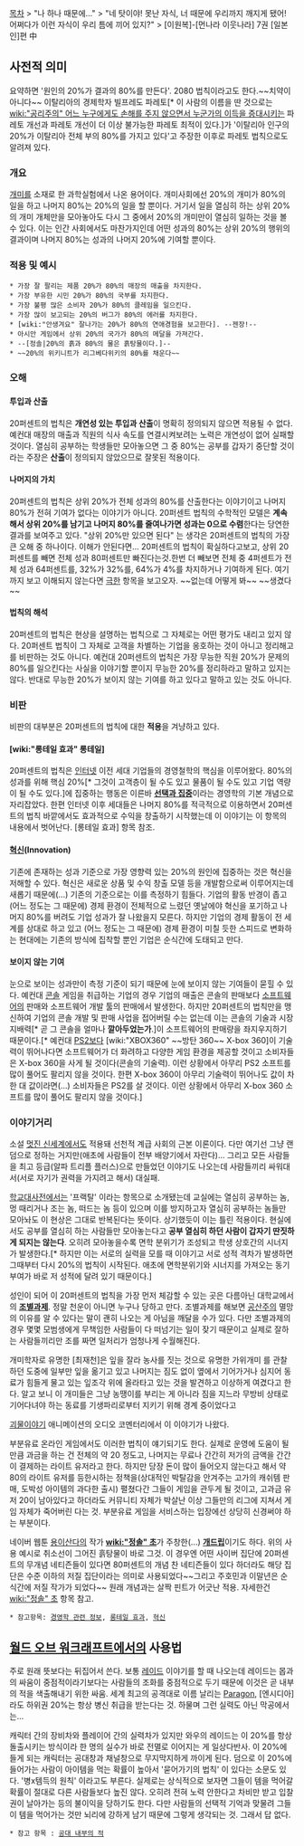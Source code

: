 [[목차]]
> "나 하나 때문에…"
> "네 탓이야! 못난 자식, 너 때문에 우리까지 깨지게 됐어! 어쩌다가 이런 자식이 우리 틈에 끼어 있지?"
> [이원복]-[먼나라 이웃나라] 7권 [일본인]편 中

== 사전적 의미 ==
요약하면 '원인의 20%가 결과의 80%를 만든다'. 2080 법칙이라고도 한다.~~치약이 아니다~~
이탈리아의 경제학자 빌프레도 파레토[* 이 사람의 이름을 딴 것으로는 [[wiki:"공리주의" 어느 누구에게도 손해를 주지 않으면서 누군가의 이득을 증대시키는]] 파레토 개선과 파레토 개선이 더 이상 불가능한 파레토 최적이 있다.]가 '이탈리아 인구의 20%가 이탈리아 전체 부의 80%를 가지고 있다'고 주장한 이후로 파레토 법칙으로도 알려져 있다.
=== 개요 ===
[[개미]]를 소재로 한 과학실험에서 나온 용어이다. 개미사회에선 20%의 개미가 80%의 일을 하고 나머지 80%는 20%의 일을 할 뿐이다. 거기서 일을 열심히 하는 상위 20%의 개미 개체만을 모아놓아도 다시 그 중에서 20%의 개미만이 열심히 일하는 것을 볼 수 있다. 이는 인간 사회에서도 마찬가지인데 어떤 성과의 80%는 상위 20%의 행위의 결과이며 나머지 80%는 성과의 나머지 20%에 기여할 뿐이다.

=== 적용 및 예시 ===
 * 가장 잘 팔리는 제품 20%가 80%의 매장의 매출을 차지한다.
 * 가장 부유한 시민 20%가 80%의 국부를 차지한다.
 * 가장 불평 많은 소비자 20%가 80%의 클레임을 일으킨다.
 * 가장 많이 보고되는 20%의 버그가 80%의 에러를 차지한다.
 * [wiki:"안생겨요" 잘나가는 20%가 80%의 연애경험을 보고한다]. --젠장!--
 * 아시안 게임에서 상위 20%의 국가가 80%의 메달을 가져간다.
 * --[정솔|20%의 흙과 80%의 물은 흙탕물이다.]--
 * ~~20%의 위키니트가 리그베다위키의 80%를 채운다~~
=== 오해 ===
 
==== 투입과 산출 ====
20퍼센트의 법칙은 '''개연성 있는 투입과 산출'''이 명확히 정의되지 않으면 적용될 수 없다. 예컨대 매장의 매출과 직원의 식사 속도를 연결시켜보려는 노력은 개연성이 없어 실패할 것이다. 열심히 공부하는 학생들만 모아놓으면 그 중 80%는 공부를 갑자기 중단할 것이라는 주장은 '''산출'''이 정의되지 않았으므로 잘못된 적용이다.

==== 나머지의 가치 ====
20퍼센트의 법칙은 상위 20%가 전체 성과의 80%를 산출한다는 이야기이고 나머지 80%가 전혀 기여가 없다는 이야기가 아니다. 20퍼센트 법칙의 수학적인 모델은 '''계속해서 상위 20%를 남기고 나머지 80%를 줄여나가면 성과는 0으로 수렴'''한다는 당연한 결과를 보여주고 있다. "상위 20%만 있으면 된다" 는 생각은 20퍼센트의 법칙의 가장 큰 오해 중 하나이다.
이해가 안된다면... 20퍼센트의 법칙이 확실하다고보고, 상위 20퍼센트를 빼면 전체 성과 80퍼센트만 빠진다는것.한번 더 빼보면 전체 중 4퍼센트가 전체 성과 64퍼센트를, 32%가 32%를, 64%가 4%를 차지하거나 기여하게 된다. 여기까지 보고 이해되지 않는다면 [[극한]] 항목을 보고오자. ~~없는데 어떻게 봐~~ ~~생겼다~~
==== 법칙의 해석 ====
20퍼센트의 법칙은 현상을 설명하는 법칙으로 그 자체로는 어떤 평가도 내리고 있지 않다. 20퍼센트 법칙이 그 자체로 고객을 차별하는 기업을 옹호하는 것이 아니고 정리해고를 비판하는 것도 아니다. 예컨대 20퍼센트의 법칙은 가장 무능한 직원 20%가 문제의 80%를 일으킨다는 사실을 이야기할 뿐이지 무능한 20%를 정리하라고 말하고 있지는 않다. 반대로 무능한 20%가 보이지 않는 기여를 하고 있다고 말하고 있는 것도 아니다.

=== 비판 ===
비판의 대부분은 20퍼센트의 법칙에 대한 '''적용'''을 겨냥하고 있다. 

==== [wiki:"롱테일 효과" 롱테일] ====
20퍼센트의 법칙은 [[인터넷]] 이전 세대 기업들의 경영철학의 핵심을 이루어왔다. 80%의 성과를 위해 핵심 20%[* 그것이 고객층이 될 수도 있고 물품이 될 수도 있고 기업 역량이 될 수도 있다.]에 집중하는 행동은 이른바 '''[[선택과 집중]]'''이라는 경영학의 기본 개념으로 자리잡았다. 한편 인터넷 이후 세대들은 나머지 80%를 적극적으로 이용하면서 20퍼센트의 법칙 바깥에서도 효과적으로 수익을 창출하기 시작했는데 이 이야기는 이 항목의 내용에서 벗어난다. [롱테일 효과] 항목 참조.

==== [[혁신]](Innovation) ====
기존에 존재하는 성과 기준으로 가장 영향력 있는 20%의 원인에 집중하는 것은 혁신을 저해할 수 있다. 혁신은 새로운 상품 및 수익 창출 모델 등을 개발함으로써 이루어지는데 새롭기 때문에(...) 기존의 기준으로는 이를 측정하기 힘들다. 기업의 활동 반경이 좁고 (어느 정도는 그 때문에) 경제 환경이 전체적으로 느렸던 옛날에야 혁신을 포기하고 나머지 80%를 버려도 기업 성과가 잘 나왔을지 모른다. 하지만 기업의 경제 활동이 전 세계를 상대로 하고 있고 (어느 정도는 그 때문에) 경제 환경이 미칠 듯한 스피드로 변화하는 현대에는 기존의 방식에 집착할 뿐인 기업은 순식간에 도태되고 만다.

==== 보이지 않는 기여 ====
눈으로 보이는 성과만이 측정 기준이 되기 때문에 눈에 보이지 않는 기여들이 묻힐 수 있다. 예컨대 [[콘솔]] 게임을 취급하는 기업의 경우 기업의 매출은 콘솔의 판매보다 [[소프트웨어]]의 판매와 소프트웨어 개발 툴의 판매에서 발생한다. 하지만 20퍼센트의 법칙만을 맹신하여 기업의 콘솔 개발 및 판매 사업을 접어버릴 수는 없는데 이는 콘솔의 기술과 시장 지배력[* 곧 그 콘솔을 얼마나 '''깔아두었는가'''.]이 소프트웨어의 판매량을 좌지우지하기 때문이다.[* 예컨대 [[PS2]]보다 [wiki:"XBOX360" ~~방탄 360~~ X-box 360]이 기술력이 뛰어나다면 소프트웨어가 더 화려하고 다양한 게임 환경을 제공할 것이고 소비자들은 X-box 360을 사게 될 것이다(콘솔의 기술력). 이런 상황에서 아무리 PS2 소프트를 많이 풀어도 팔리지 않을 것이다. 한편 X-box 360이 아무리 기술력이 뛰어나도 값이 차 한 대 값이라면(...) 소비자들은 PS2를 살 것이다. 이런 상황에서 아무리 X-box 360 소프트를 많이 풀어도 팔리지 않을 것이다.]
=== 이야기거리 ===
소설 [[멋진 신세계]]에서도 적용돼 선천적 계급 사회의 근본 이론이다. 다만 여기선 그냥 랜덤으로 정하는 거지만(애초에 사람들이 전부 배양기에서 자란다)... 그리고 모든 사람들을 최고 등급(알파 트리플 플러스)으로 만들었던 이야기도 나오는데 사람들끼리 싸워대서(서로 자기가 권력을 가지려고 해서) 대실패.

[[학교대사전]]에서는 '프랙탈' 이라는 항목으로 소개됐는데 교실에는 열심히 공부하는 놈, 멍 때리거나 조는 놈, 떠드는 놈 등이 있으며 이를 방지하고자 열심히 공부하는 놈들만 모아놔도 이 현상은 그대로 반복된다는 뜻이다. 상기했듯이 이는 틀린 적용이다. 현실에서도 공부를 열심히 하는 사람들만 모아놓는다고 '''공부 열심히 하던 사람이 갑자기 딴짓하게 되지는 않는다'''. 오히려 모아놓을수록 면학 분위기가 조성되고 학생 상호간의 시너지가 발생한다.[* 하지만 이는 서로의 실력을 모를 때 이야기고 서로 성적 격차가 발생하면 그때부터 다시 20%의 법칙이 시작된다. 애초에 면학분위기와 시너지를 가져오는 동기부여가 바로 저 성적에 달려 있기 때문이다.]

성인이 되어 이 20퍼센트의 법칙을 가장 먼저 체감할 수 있는 곳은 다름아닌 대학교에서의 '''[[조별과제]]'''. 정말 천운이 아니면 누구나 당하고 만다. 조별과제를 해보면 [[공산주의]] 멸망의 이유를 알 수 있다는 말이 괜히 나오는 게 아님을 깨달을 수가 있다. 다만 조별과제의 경우 몇몇 모범생에게 무책임한 사람들이 다 떠넘기는 일이 잦기 때문이고 실제로 잘하는 사람들끼리만 조를 짜면 일처리가 엄청나게 수월해진다.

개미학자로 유명한 [최재천]은 잎을 잘라 농사를 짓는 것으로 유명한 가위개미 를 관찰하던 도중에 일부만 잎을 옮기고 있고 나머지는 짐도 없이 옆에서 기어가거나 심지어 동료가 힘들게 물고 있는 잎조각 위에 올라타고 있는 것을 발견하고 이상하게 여겼다고 한다. 알고 보니 이 개미들은 그냥 농땡이를 부리는 게 아니라 짐을 지느라 무방비 상태로 기어다녀야 하는 동료를 기생파리로부터 지키기 위해 경계 중이었다고

[[괴물이야기]] 애니메이션의 오디오 코멘터리에서 이 이야기가 나왔다.

부분유료 온라인 게임에서도 이러한 법칙이 얘기되기도 한다. 실제로 운영에 도움이 될만큼 과금을 하는 건 전체의 약 20 정도고, 나머지는 무료나 간간히 저가의 금액을 간간이 결제하는 라이트 유저라고 한다. 하지만 당장 돈이 많이 들어오지 않는다고 해서 약 80의 라이트 유저를 등한시하는 정책을(상대적인 박탈감을 안겨주는 고가의 캐쉬템 판매, 도박성 아이템의 과다한 출시) 펼쳤다간 그들이 게임을 관두게 될 것이고, 고과금 유저 20이 남아있다고 하더라도 커뮤니티 자체가 박살난 이상 그들만의 리그에 지쳐서 게임 자체가 죽어버린 다는 것. 부분유료 게임을 서비스하는 입장에선 상당히 신경써야 하는 부분이다.

네이버 웹툰 [[용이산다]]의 작가 '''[[wiki:"정솔" 초]]'''가 주창한(...) '''[[개드립]]'''이기도 하다. 위의 사용 예시로 취소선이 그어진 흙탕물이 바로 그것. 이 경우엔 어떤 사이버 집단에 20퍼센트의 무개념 네티즌들이 있다면 80퍼센트의 개념 찬 네티즌들이 있다 하더라도 해당 집단은 수준 이하의 저질 집단이라는 의미로 사용되었다~~그리고 주호민과 이말년은 순식간에 저질 작가가 되었다~~ 원래 개념과는 살짝 핀트가 어긋난 적용. 자세한건 [[wiki:"정솔" 초]] 항목 참고.

 * 참고항목: [[경영학 관련 정보]], [[롱테일 효과]], [[혁신]]
== [[월드 오브 워크래프트]]에서의 사용법 ==
주로 원래 뜻보다는 뒤집어서 쓴다. 보통 [[레이드]] 이야기를 할 때 나오는데 레이드는 몹과의 싸움이 중점적이라기보다는 사람들의 조화를 중점적으로 두기 때문에 이것은 곧 내부의 적을 색출해내기 위한 싸움. 세계 최고의 공격대로 이름 날리는 [[Paragon]], [엔시디아]라도 하위권 20%는 항상 병신 취급을 받는다는 것. 하물며 그런 실력도 아닌 막공에서는...

캐릭터 간의 장비차와 플레이어 간의 실력차가 있지만 와우의 레이드는 이 20%를 항상 돌출시키는 방식이라 한 명의 실수가 바로 전멸로 이어지는 게 일상다반사. 이 20%에 들게 되는 캐릭터는 공대창과 채널창으로 무지막지하게 까이게 된다. 덤으로 이 20%에 들어가는 사람이 아이템을 먹는 확률이 높아서 '묻어가기의 법칙' 이 있다는 소문도 있다. '병x템득의 원칙' 이라고도 부른다. 실제로는 상식적으로 보자면 그들이 템을 먹어갈 확률이 절대로 다른 사람들보다 높진 않다. 오히려 전혀 노력 안한다고 차비만 받고 입찰권이 날아가는 등의 불이익을 당하기도 한다. 다만 사람들의 선택적 기억과 맞물려 그들이 템을 먹어가는 것만 뇌리에 강하게 남기 때문에 그렇게 생각되는 것. 그래서 답 없다.

 * 참고 항목 : [[공대 내부의 적]]
